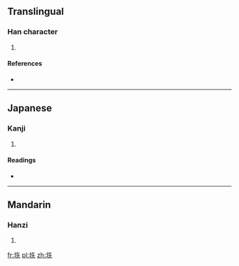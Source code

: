 ==Translingual==

===Han character===
{{Han char|rn=32|rad=土|as=05|sn=8|four=|canj=土人大 (GOK), XX土人大 (XXGOK)}}

# {{defn|Han|sort=土05}}

====References====
* {{Han ref|kx=0227.150|dkj=05011|dj=0463.010|hdz=10432.060|uh=5781|ud=22401}}

----

==Japanese==

===Kanji===
{{ja-kanji|grade=|rs=土05}}

# {{defn|lang=ja|sort=土05}}

====Readings====
* {{ja-readings|on=[[ち]] (chi), [[じ]] (ji)|kun=}}

----

==Mandarin==

===Hanzi===
{{cmn-hanzi|pin=[[zhì]] ([[zhi4]])|wg=chih<sup>4</sup>}}

# {{defn|lang=cmn|sort=土05}}

[[fr:垁]]
[[pl:垁]]
[[zh:垁]]